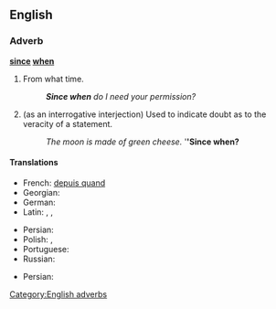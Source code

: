 ==English==

===Adverb===
'''[[since]] [[when]]'''

# {{colloquial|rhetorical question|sarcastic}} From what time.
#: '''''Since when''' do I need your permission?''
# {{colloquial|rhetorical question|sarcastic}} (as an interrogative interjection)  Used to indicate doubt as to the veracity of a statement.
#: ''The moon is made of green cheese.''  '''''Since when?'''

====Translations====
{{trans-top|from what time}}
* French: [[depuis quand]]
* Georgian: {{t-|ka|როდიდან|sc=Geor}}
* German: {{t-|de|seit wann}}
* Latin: {{t+|la|abhinc}}, {{t+|la|inde}}, {{t-|la|postea}}
{{trans-mid}}
* Persian: {{t-|fa|از کی|alt=از کی؟|tr=az kéy?}}
* Polish: {{t-|pl|od kiedy?}}, {{t-|pl|od kiedy to?}}
* Portuguese: {{t-|pt|desde quando?}}
* Russian: {{t-|ru|с каких это пор|tr=s kakíx éto pór?|alt=с каких это пор?|sc=Cyrl}}
{{trans-bottom}}
{{trans-top|Used to indicate doubt as to the veracity of a statement}}
* Persian: {{t-|fa|از کی تا حالا|tr=az kéy tâ hâlâ}}
{{trans-mid}}
{{trans-bottom}}

[[Category:English adverbs]]